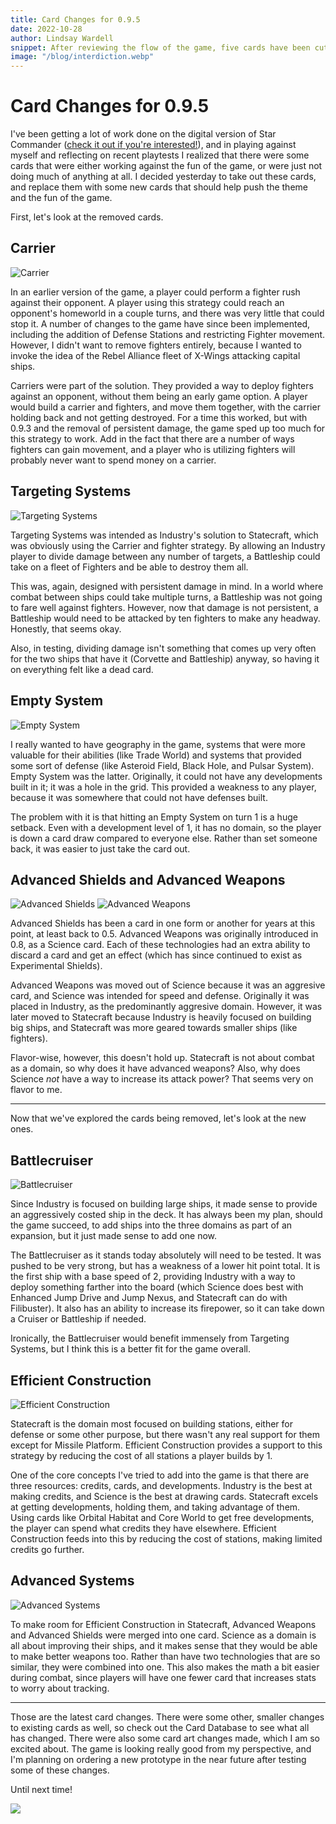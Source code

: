 ```yaml
---
title: Card Changes for 0.9.5
date: 2022-10-28
author: Lindsay Wardell
snippet: After reviewing the flow of the game, five cards have been cut and three cards have been added.
image: "/blog/interdiction.webp"
---
```


<h1 class="font-megrim text-5xl text-center pb-6">Card Changes for 0.9.5</h1>

<Prose class="lg:prose-lg text-justify text-white w-11/12">

I've been getting a lot of work done on the digital version of Star Commander ([check it out if you're interested!](https://play.starcomgame.com)), and in playing against myself and reflecting on recent playtests I realized that there were some cards that were either working against the fun of the game, or were just not doing much of anything at all. I decided yesterday to take out these cards, and replace them with some new cards that should help push the theme and the fun of the game.

First, let's look at the removed cards.

## Carrier

<Img class="card w-[250px] m-auto" src="/blog/Carrier.webp" alt="Carrier" />

In an earlier version of the game, a player could perform a fighter rush against their opponent. A player using this strategy could reach an opponent's homeworld in a couple turns, and there was very little that could stop it. A number of changes to the game have since been implemented, including the addition of Defense Stations and restricting Fighter movement. However, I didn't want to remove fighters entirely, because I wanted to invoke the idea of the Rebel Alliance fleet of X-Wings attacking capital ships.

Carriers were part of the solution. They provided a way to deploy fighters against an opponent, without them being an early game option. A player would build a carrier and fighters, and move them together, with the carrier holding back and not getting destroyed. For a time this worked, but with 0.9.3 and the removal of persistent damage, the game sped up too much for this strategy to work. Add in the fact that there are a number of ways fighters can gain movement, and a player who is utilizing fighters will probably never want to spend money on a carrier.

## Targeting Systems

<Img
  class="card w-[250px] m-auto"
  src="/blog/Targeting_Systems.webp"
  alt="Targeting Systems"
/>

Targeting Systems was intended as Industry's solution to Statecraft, which was obviously using the Carrier and fighter strategy. By allowing an Industry player to divide damage between any number of targets, a Battleship could take on a fleet of Fighters and be able to destroy them all.

This was, again, designed with persistent damage in mind. In a world where combat between ships could take multiple turns, a Battleship was not going to fare well against fighters. However, now that damage is not persistent, a Battleship would need to be attacked by ten fighters to make any headway. Honestly, that seems okay.

Also, in testing, dividing damage isn't something that comes up very often for the two ships that have it (Corvette and Battleship) anyway, so having it on everything felt like a dead card.

## Empty System

<Img
  class="card horizontal w-[350px] m-auto"
  src="/blog/Empty_System.webp"
  alt="Empty System"
/>

I really wanted to have geography in the game, systems that were more valuable for their abilities (like Trade World) and systems that provided some sort of defense (like Asteroid Field, Black Hole, and Pulsar System). Empty System was the latter. Originally, it could not have any developments built in it; it was a hole in the grid. This provided a weakness to any player, because it was somewhere that could not have defenses built.

The problem with it is that hitting an Empty System on turn 1 is a huge setback. Even with a development level of 1, it has no domain, so the player is down a card draw compared to everyone else. Rather than set someone back, it was easier to just take the card out.

## Advanced Shields and Advanced Weapons

<div class="flex justify-around">
  <Img
    class="card w-[250px] m-auto"
    src="/blog/Advanced_Shields.webp"
    alt="Advanced Shields"
  />
  <Img
    class="card w-[250px] m-auto"
    src="/blog/Advanced_Weapons.webp"
    alt="Advanced Weapons"
  />
</div>

Advanced Shields has been a card in one form or another for years at this point, at least back to 0.5. Advanced Weapons was originally introduced in 0.8, as a Science card. Each of these technologies had an extra ability to discard a card and get an effect (which has since continued to exist as Experimental Shields).

Advanced Weapons was moved out of Science because it was an aggresive card, and Science was intended for speed and defense. Originally it was placed in Industry, as the predominantly aggresive domain. However, it was later moved to Statecraft because Industry is heavily focused on building big ships, and Statecraft was more geared towards smaller ships (like fighters).

Flavor-wise, however, this doesn't hold up. Statecraft is not about combat as a domain, so why does it have advanced weapons? Also, why does Science _not_ have a way to increase its attack power? That seems very on flavor to me.

---

Now that we've explored the cards being removed, let's look at the new ones.

## Battlecruiser

<Img
  class="card w-[250px] m-auto"
  src="/blog/Battlecruiser.webp"
  alt="Battlecruiser"
/>

Since Industry is focused on building large ships, it made sense to provide an aggressively costed ship in the deck. It has always been my plan, should the game succeed, to add ships into the three domains as part of an expansion, but it just made sense to add one now.

The Battlecruiser as it stands today absolutely will need to be tested. It was pushed to be very strong, but has a weakness of a lower hit point total. It is the first ship with a base speed of 2, providing Industry with a way to deploy something farther into the board (which Science does best with Enhanced Jump Drive and Jump Nexus, and Statecraft can do with Filibuster). It also has an ability to increase its firepower, so it can take down a Cruiser or Battleship if needed.

Ironically, the Battlecruiser would benefit immensely from Targeting Systems, but I think this is a better fit for the game overall.

## Efficient Construction

<Img
  class="card w-[250px] m-auto"
  src="/blog/Efficient_Construction.webp"
  alt="Efficient Construction"
/>

Statecraft is the domain most focused on building stations, either for defense or some other purpose, but there wasn't any real support for them except for Missile Platform. Efficient Construction provides a support to this strategy by reducing the cost of all stations a player builds by 1.

One of the core concepts I've tried to add into the game is that there are three resources: credits, cards, and developments. Industry is the best at making credits, and Science is the best at drawing cards. Statecraft excels at getting developments, holding them, and taking advantage of them. Using cards like Orbital Habitat and Core World to get free developments, the player can spend what credits they have elsewhere. Efficient Construction feeds into this by reducing the cost of stations, making limited credits go further.

## Advanced Systems

<Img
  class="card w-[250px] m-auto"
  src="/blog/Advanced_Systems.webp"
  alt="Advanced Systems"
/>

To make room for Efficient Construction in Statecraft, Advanced Weapons and Advanced Shields were merged into one card. Science as a domain is all about improving their ships, and it makes sense that they would be able to make better weapons too. Rather than have two technologies that are so similar, they were combined into one. This also makes the math a bit easier during combat, since players will have one fewer card that increases stats to worry about tracking.

---

Those are the latest card changes. There were some other, smaller changes to existing cards as well, so check out the Card Database to see what all has changed. There were also some card art changes made, which I am so excited about. The game is looking really good from my perspective, and I'm planning on ordering a new prototype in the near future after testing some of these changes.

Until next time!

![](/blog/interdiction.webp)

</Prose>
